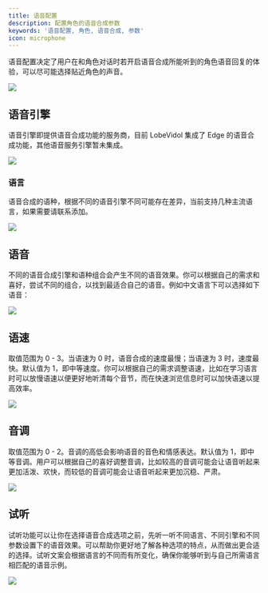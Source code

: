 ```yaml
---
title: 语音配置
description: 配置角色的语音合成参数
keywords: '语音配置, 角色, 语音合成, 参数'
icon: microphone
---
```


语音配置决定了用户在和角色对话时若开启语音合成所能听到的角色语音回复的体验，可以尽可能选择贴近角色的声音。

<Frame>
  <img src="https://oss.vidol.chat/assets/1d1cfdabce08b8097c3561358c2ba619.webp" />
</Frame>

## 语音引擎

语音引擎即提供语音合成功能的服务商，目前 LobeVidol 集成了 Edge 的语音合成功能，其他语音服务引擎暂未集成。

<Frame>
  <img src="https://oss.vidol.chat/assets/dee3d8f963e5965d279ba70710ded7cb.webp" />
</Frame>

### 语言

语音合成的语种，根据不同的语音引擎不同可能存在差异，当前支持几种主流语言，如果需要请联系添加。

<Frame>
  <img src="https://oss.vidol.chat/assets/950939b62d2ee35ac35bc16e0b88ed43.webp" />
</Frame>

## 语音

不同的语音合成引擎和语种组合会产生不同的语音效果。你可以根据自己的需求和喜好，尝试不同的组合，以找到最适合自己的语音。例如中文语言下可以选择如下语音：

<Frame>
  <img src="https://oss.vidol.chat/assets/7e7e0f4e03d068152ecaf554ec00e1dc.webp" />
</Frame>

## 语速

取值范围为 0 - 3。当语速为 0 时，语音合成的速度最慢；当语速为 3 时，速度最快。默认值为 1，即中等速度。你可以根据自己的需求调整语速，比如在学习语言时可以放慢语速以便更好地听清每个音节，而在快速浏览信息时可以加快语速以提高效率。

<Frame>
  <img src="https://oss.vidol.chat/assets/2da15f471f3388f2f5e6e8653b4008bb.webp" />
</Frame>

## 音调

取值范围为 0 - 2。音调的高低会影响语音的音色和情感表达。默认值为 1，即中等音调。用户可以根据自己的喜好调整音调，比如较高的音调可能会让语音听起来更加活泼、欢快，而较低的音调可能会让语音听起来更加沉稳、严肃。

<Frame>
  <img src="https://oss.vidol.chat/assets/49e31e0775a13d73bb33b04fb44b5b48.webp" />
</Frame>

## 试听

试听功能可以让你在选择语音合成选项之前，先听一听不同语言、不同引擎和不同参数设置下的语音效果。可以帮助你更好地了解各种选项的特点，从而做出更合适的选择。试听文案会根据语言的不同而有所变化，确保你能够听到与自己所需语言相匹配的语音示例。

<Frame>
  <img src="https://oss.vidol.chat/assets/ed6ba0a3716b0b28dfe514a03fb3dc75.webp" />
</Frame>
